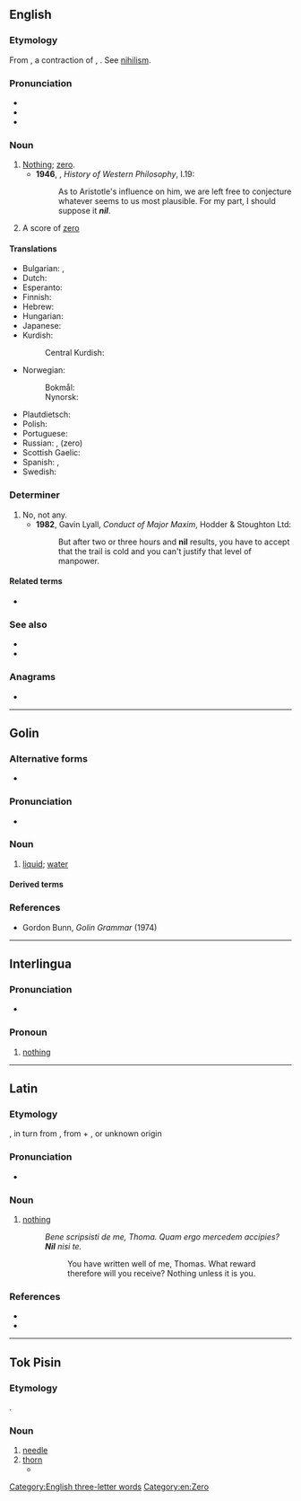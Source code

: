 {{also|Nil|NIL|níl|Níl|Nîl|ni-l|-nil-|Appendix:Variations of "nil"}}
==English==

===Etymology===
From {{bor|en|la|nīl}}, a contraction of {{m|la|nihil}}, {{m|la|nihilum||nothing}}. See [[nihilism]].

===Pronunciation===
* {{IPA|en|/nɪl/}}
* {{audio|en|LL-Q1860 (eng)-Vealhurl-nil.wav |Audio (UK)}}
* {{rhymes|en|ɪl}}

===Noun===
{{en-noun|-|s}}

# [[nothing|Nothing]]; [[zero]].
#* '''1946''', {{w|Bertrand Russell}}, ''History of Western Philosophy'', I.19:
#*: As to Aristotle's influence on him, we are left free to conjecture whatever seems to us most plausible. For my part, I should suppose it '''''nil'''''.
# {{lb|en|sports}} A score of [[zero]]
#: {{ux|en|The football match ended in a '''nil-nil''' draw.}}

====Translations====
{{trans-top|nothing}}
* Bulgarian: {{t+|bg|нищо|n}}, {{t+|bg|нула|f}}
* Dutch: {{t+|nl|nul}}
* Esperanto: {{t+|eo|nenio}}
* Finnish: {{t+|fi|nolla}}
* Hebrew: {{t+|he|כלום|tr=kloom|sc=Hebr}}
* Hungarian: {{t+|hu|null}}
* Japanese: {{t|ja|ニル|tr=niru|sc=Jpan}}
* Kurdish:
*: Central Kurdish: {{t+|ckb|ھیچ}}
* Norwegian:
*: Bokmål: {{t+|nb|null}}
*: Nynorsk: {{t|nn|null}}
{{trans-mid}}
* Plautdietsch: {{t|pdt|nuscht}}
* Polish: {{t+|pl|zero}}
* Portuguese: {{t+|pt|nada|m}}
* Russian: {{t+|ru|ничто́|n}}, {{t+|ru|ноль|m}} (zero)
* Scottish Gaelic: {{t|gd|neoni|m|f}}
* Spanish: {{t+|es|nada}}, {{t+|es|cero}}
* Swedish: {{t+|sv|noll}}
{{trans-bottom}}

===Determiner===
{{en-det}}

# No, not any.
#* '''1982''', Gavin Lyall, ''Conduct of Major Maxim'', Hodder & Stoughton Ltd:
#*: But after two or three hours and '''nil''' results, you have to accept that the trail is cold and you can't justify that level of manpower.

====Related terms====
* {{l|en|nihilism}}

===See also===
* {{l|en|null}}
* {{l|en|nil desperandum}}

===Anagrams===
* {{anagrams|en|a=iln|-lin|Lin|Lin.|lin|lin.}}

[[Category:English three-letter words]]
[[Category:en:Zero]]

----

==Golin==

===Alternative forms===
* {{alter|gvf|nl|nĺ}}

===Pronunciation===
* {{IPA|gvf|[nɨ̆ĺ]|[nĺ]|[˩˧nɨ̆l]}}

===Noun===
{{head|gvf|noun}}

# [[liquid]]; [[water]]
#: {{uxi|gvf|Na '''nil''' ne dugudige.|I swallowed water.}}

====Derived terms====
{{col3|gvf
|Kulupe nil
|nil benke
|nil benke binan
|nil guli
|nil kabe
|nil kupa si
|Nilmanil
|nil pai
|nilwa
}}

===References===
* Gordon Bunn, ''Golin Grammar'' (1974)

{{c|gvf|Water}}

----

==Interlingua==

===Pronunciation===
* {{IPA|ia|/nil/}}

===Pronoun===
{{head|ia|pronoun|indefinite}}

# [[nothing]]

----

==Latin==

===Etymology===
{{clipping|la|nihil}}, in turn from {{m|la|nihilum}}, from {{m|la|ne-||not}} + {{m|la|hilum||a hilum; a trifle, a [[bagatelle]]}}, or unknown origin

===Pronunciation===
* {{la-IPA|nīl}}

===Noun===
{{la-noun|nīl|g=n|indecl=1}}

# {{lb|la|chiefly|poetic}} [[nothing]]
#: ''Bene scripsisti de me, Thoma. Quam ergo mercedem accipies? '''Nil''' nisi te.''
#:: You have written well of me, Thomas. What reward therefore will you receive? Nothing unless it is you.

===References===
* {{R:L&S}}
* {{R:Elementary Lewis}}

----

==Tok Pisin==

===Etymology===
{{der|tpi|en|needle}}.

===Noun===
{{head|tpi|noun}}

# [[needle]]
# [[thorn]]
#* {{RQ:Buk Baibel|Jenesis|3|18|passage=Ol rop i gat '''nil''' na ol gras nogut bai i kamap na karamapim gaden bilong yu.}}

{{LDL|tpi}}